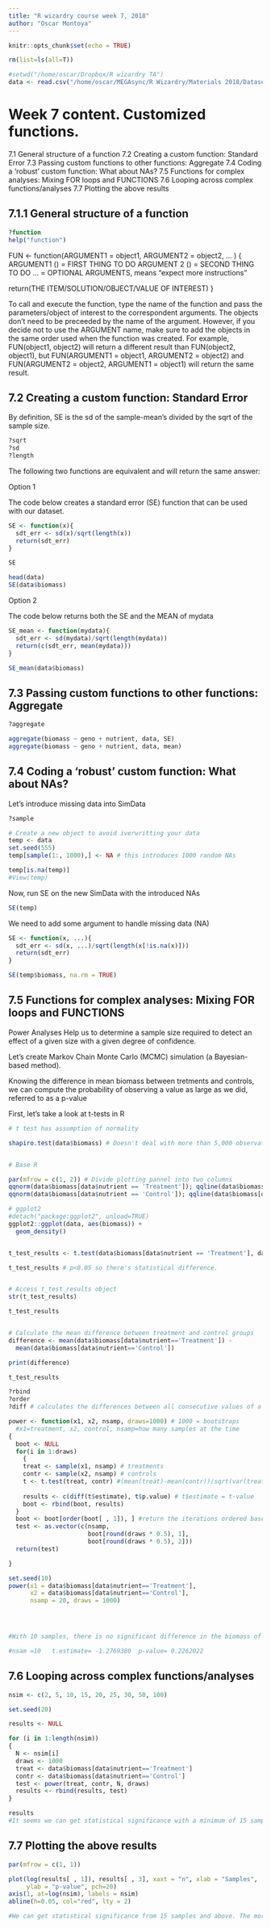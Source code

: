 ```yaml
---
title: "R wizardry course week 7, 2018"
author: "Oscar Montoya"
---
```


```r
knitr::opts_chunk$set(echo = TRUE)
```


```r
rm(list=ls(all=T))
```


```r
#setwd("/home/oscar/Dropbox/R wizardry TA")
data <- read.csv("/home/oscar/MEGAsync/R Wizardry/Materials 2018/Datasets/SimDataTrend.csv")
```


# Week 7 content. Customized functions.

7.1 General structure of a function
7.2 Creating a custom function: Standard Error
7.3 Passing custom functions to other functions: Aggregate
7.4 Coding a 'robust' custom function: What about NAs?
7.5 Functions for complex analyses: Mixing FOR loops and FUNCTIONS
7.6 Looping across complex functions/analyses
7.7 Plotting the above results


## 7.1.1 General structure of a function

```r
?function
help("function")
```

FUN <- function(ARGUMENT1 = object1, ARGUMENT2 = object2, ... )
{
  ARGUMENT1 () = FIRST THING TO DO
  ARGUMENT 2 () = SECOND THING TO DO 
  ... = OPTIONAL ARGUMENTS, means "expect more instructions"
  
  return(THE ITEM/SOLUTION/OBJECT/VALUE OF INTEREST)
}


To call and execute the function, type the name of the function and pass the parameters/object of interest to the correspondent arguments. The objects don't need to be preceeded by the name of the argument. However, if you decide not to use the ARGUMENT name, make sure to add the objects in the same order used when the function was created. For example, FUN(object1, object2) will return a different result than FUN(object2, object1), but FUN(ARGUMENT1 = object1, ARGUMENT2 = object2) and FUN(ARGUMENT2 = object2, ARGUMENT1 = object1) will return the same result.


## 7.2 Creating a custom function: Standard Error

By definition, SE is the sd of the sample-mean's divided by the sqrt of the sample size.
```r
?sqrt
?sd
?length
```


The following two functions are equivalent and will return the same answer:

Option 1

The code below creates a standard error (SE) function that can be used with our dataset.
```r
SE <- function(x){
  sdt_err <- sd(x)/sqrt(length(x))
  return(sdt_err)
}

SE

head(data)
SE(data$biomass)
```

Option 2

The code below returns both the SE and the MEAN of mydata
```r
SE_mean <- function(mydata){
  sdt_err <- sd(mydata)/sqrt(length(mydata))
  return(c(sdt_err, mean(mydata)))
}

SE_mean(data$biomass)
```


## 7.3 Passing custom functions to other functions: Aggregate

```r
?aggregate

aggregate(biomass ~ geno + nutrient, data, SE)
aggregate(biomass ~ geno + nutrient, data, mean)
```


## 7.4 Coding a 'robust' custom function: What about NAs?

Let's introduce missing data into SimData

```r
?sample

# Create a new object to avoid iverwritting your data
temp <- data
set.seed(555)
temp[sample(1:, 1000),] <- NA # this introduces 1000 random NAs

temp[is.na(temp)]
#View(temp)
```


Now, run SE on the new SimData with the introduced NAs
```r
SE(temp)
```


We need to add some argument to handle missing data (NA)
```r
SE <- function(x, ...){
  sdt_err <- sd(x, ...)/sqrt(length(x[!is.na(x)]))
  return(sdt_err)
}

SE(temp$biomass, na.rm = TRUE)
```


## 7.5 Functions for complex analyses: Mixing FOR loops and FUNCTIONS


Power Analyses
Help us to determine a sample size required to detect an effect of a given size with a given degree of confidence. 

Let's create Markov Chain Monte Carlo (MCMC) simulation (a Bayesian-based method).

Knowing the difference in mean biomass between tretments and controls, we can compute the probability of observing a value as large as we did, referred to as a p-value

First, let's take a look at t-tests in R
```r

# t test has assumption of normality

shapiro.test(data$biomass) # Doesn't deal with more than 5,000 observations. Big datasets increase the detection of even small deviations from normality, which for statistical purposes might not be that critical.


# Base R

par(mfrow = c(1, 2)) # Divide plotting pannel into two columns
qqnorm(data$biomass[data$nutrient == 'Treatment']); qqline(data$biomass[data$nutrient == 'Treatment'])
qqnorm(data$biomass[data$nutrient == 'Control']); qqline(data$biomass[data$nutrient == 'Control'])

# ggplot2
#detach("package:ggplot2", unload=TRUE)
ggplot2::ggplot(data, aes(biomass)) +
  geom_density()


t_test_results <- t.test(data$biomass[data$nutrient == 'Treatment'], data$biomass[data$nutrient == 'Control'])

t_test_results # p<0.05 so there's statistical difference.


# Access t_test_results object
str(t_test_results)

t_test_results


# Calculate the mean difference between treatment and control groups
difference <- mean(data$biomass[data$nutrient=='Treatment']) -
  mean(data$biomass[data$nutrient=='Control'])

print(difference)

t_test_results
```


```r
?rbind
?order
?diff # calculates the differences between all consecutive values of a vector

power <- function(x1, x2, nsamp, draws=1000) # 1000 = bootstraps
  #x1=treatment, x2, control, nsamp=how many samples at the time
{
  boot <- NULL
  for(i in 1:draws)
    {
    treat <- sample(x1, nsamp) # treatments
    contr <- sample(x2, nsamp) # controls
    t <- t.test(treat, contr) #(mean(treat)-mean(contr))/sqrt(var(treat)/treat + var(contr)/contr)
    
    results <- c(diff(t$estimate), t$p.value) # t$estimate = t-value
    boot <- rbind(boot, results)
  }
  boot <- boot[order(boot[ , 1]), ] #return the iterations ordered based on column 1
  test <- as.vector(c(nsamp,
                      boot[round(draws * 0.5), 1],
                      boot[round(draws * 0.5), 2]))
  return(test)

}

set.seed(10)
power(x1 = data$biomass[data$nutrient=='Treatment'],
      x2 = data$biomass[data$nutrient=='Control'],
      nsamp = 20, draws = 1000)




#With 10 samples, there is no significant difference in the biomass of treatments and controls (p > 0.5). In this test we didn't include other factors influencing the experiment, like blocks or days, for example.

#nsam =10   t.estimate= -1.2769380  p-value= 0.2262022

```




## 7.6 Looping across complex functions/analyses

```r
nsim <- c(2, 5, 10, 15, 20, 25, 30, 50, 100)

set.seed(20)

results <- NULL

for (i in 1:length(nsim))
{
  N <- nsim[i]
  draws <- 1000
  treat <- data$biomass[data$nutrient=='Treatment']
  contr <- data$biomass[data$nutrient=='Control']
  test <- power(treat, contr, N, draws)
  results <- rbind(results, test)
}

results
#It seems we can get statistical significance with a minimum of 15 samples.
```



## 7.7 Plotting the above results

```r

par(mfrow = c(1, 1))

plot(log(results[ , 1]), results[ , 3], xaxt = "n", xlab = "Samples", 
     ylab = "p-value", pch=20)
axis(1, at=log(nsim), labels = nsim)
abline(h=0.05, col="red", lty = 2)

#We can get statistical significance from 15 samples and above. The more samples the merrier but we all know that is unrealistic.
```




